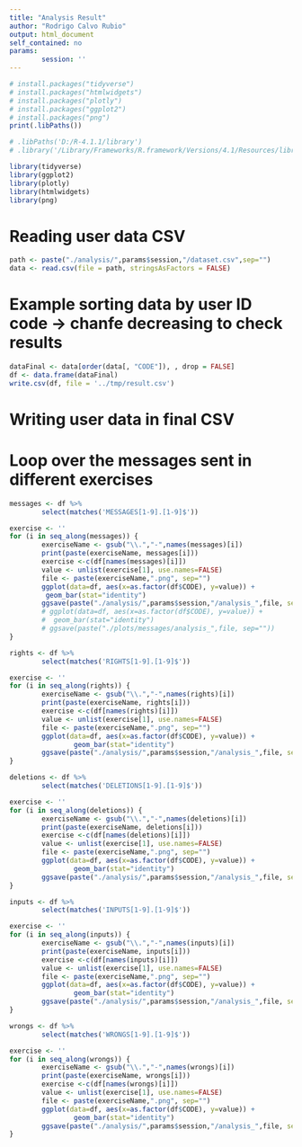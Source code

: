 ```yaml
---
title: "Analysis Result"
author: "Rodrigo Calvo Rubio"
output: html_document
self_contained: no
params:
        session: ''
---
```

```r
# install.packages("tidyverse")
# install.packages("htmlwidgets")
# install.packages("plotly")
# install.packages("ggplot2")
# install.packages("png")
print(.libPaths())
```
```r
# .libPaths('D:/R-4.1.1/library')
# .library('/Library/Frameworks/R.framework/Versions/4.1/Resources/library')

library(tidyverse)
library(ggplot2)
library(plotly)
library(htmlwidgets)
library(png)

```
# Reading user data CSV
```r
path <- paste("./analysis/",params$session,"/dataset.csv",sep="")
data <- read.csv(file = path, stringsAsFactors = FALSE)
```
# Example sorting data by user ID code -> chanfe decreasing to check results
```r
dataFinal <- data[order(data[, "CODE"]), , drop = FALSE]
df <- data.frame(dataFinal)
write.csv(df, file = '../tmp/result.csv')
```
# Writing user data in final CSV
# Loop over the messages sent in different exercises
```r
messages <- df %>%
        select(matches('MESSAGES[1-9].[1-9]$'))

exercise <- ''
for (i in seq_along(messages)) {
        exerciseName <- gsub("\\.","-",names(messages)[i])
        print(paste(exerciseName, messages[i]))
        exercise <-c(df[names(messages)[i]])
        value <- unlist(exercise[1], use.names=FALSE)
        file <- paste(exerciseName,".png", sep="")
        ggplot(data=df, aes(x=as.factor(df$CODE), y=value)) +
         geom_bar(stat="identity")
        ggsave(paste("./analysis/",params$session,"/analysis_",file, sep=""))
        # ggplot(data=df, aes(x=as.factor(df$CODE), y=value)) +
        #  geom_bar(stat="identity")
        # ggsave(paste("./plots/messages/analysis_",file, sep=""))
}

```
```r
rights <- df %>%
        select(matches('RIGHTS[1-9].[1-9]$'))

exercise <- ''
for (i in seq_along(rights)) {
        exerciseName <- gsub("\\.","-",names(rights)[i])
        print(paste(exerciseName, rights[i]))
        exercise <-c(df[names(rights)[i]])
        value <- unlist(exercise[1], use.names=FALSE)
        file <- paste(exerciseName,".png", sep="")
        ggplot(data=df, aes(x=as.factor(df$CODE), y=value)) +
                geom_bar(stat="identity")
        ggsave(paste("./analysis/",params$session,"/analysis_",file, sep=""))
}
```
```r
deletions <- df %>%
        select(matches('DELETIONS[1-9].[1-9]$'))

exercise <- ''
for (i in seq_along(deletions)) {
        exerciseName <- gsub("\\.","-",names(deletions)[i])
        print(paste(exerciseName, deletions[i]))
        exercise <-c(df[names(deletions)[i]])
        value <- unlist(exercise[1], use.names=FALSE)
        file <- paste(exerciseName,".png", sep="")
        ggplot(data=df, aes(x=as.factor(df$CODE), y=value)) +
                geom_bar(stat="identity")
        ggsave(paste("./analysis/",params$session,"/analysis_",file, sep=""))
}
```
```r
inputs <- df %>%
        select(matches('INPUTS[1-9].[1-9]$'))

exercise <- ''
for (i in seq_along(inputs)) {
        exerciseName <- gsub("\\.","-",names(inputs)[i])
        print(paste(exerciseName, inputs[i]))
        exercise <-c(df[names(inputs)[i]])
        value <- unlist(exercise[1], use.names=FALSE)
        file <- paste(exerciseName,".png", sep="")
        ggplot(data=df, aes(x=as.factor(df$CODE), y=value)) +
                geom_bar(stat="identity")
        ggsave(paste("./analysis/",params$session,"/analysis_",file, sep=""))
}
```
```r
wrongs <- df %>%
        select(matches('WRONGS[1-9].[1-9]$'))

exercise <- ''
for (i in seq_along(wrongs)) {
        exerciseName <- gsub("\\.","-",names(wrongs)[i])
        print(paste(exerciseName, wrongs[i]))
        exercise <-c(df[names(wrongs)[i]])
        value <- unlist(exercise[1], use.names=FALSE)
        file <- paste(exerciseName,".png", sep="")
        ggplot(data=df, aes(x=as.factor(df$CODE), y=value)) +
                geom_bar(stat="identity")
        ggsave(paste("./analysis/",params$session,"/analysis_",file, sep=""))
}
```
